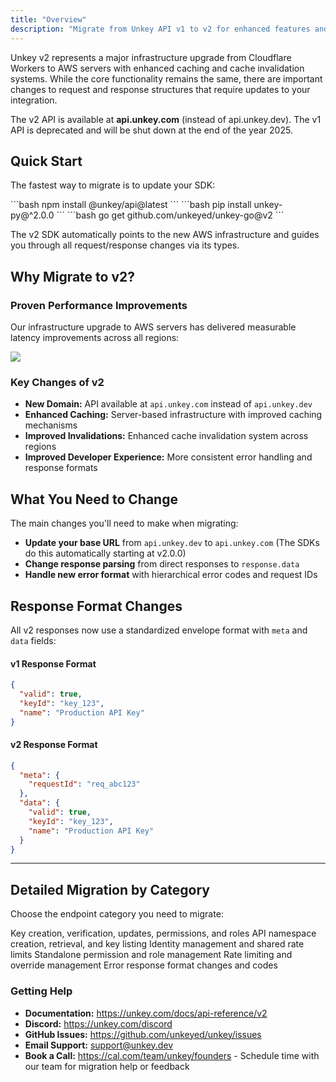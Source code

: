 ```yaml
---
title: "Overview"
description: "Migrate from Unkey API v1 to v2 for enhanced features and improved infrastructure"
---
```


Unkey v2 represents a major infrastructure upgrade from Cloudflare Workers to AWS servers with enhanced caching and cache invalidation systems. While the core functionality remains the same, there are important changes to request and response structures that require updates to your integration.

<Note>The v2 API is available at **api.unkey.com** (instead of api.unkey.dev). The v1 API is deprecated and will be shut down at the end of the year 2025.</Note>


## Quick Start

The fastest way to migrate is to update your SDK:

<Tabs>
<Tab title="TypeScript">
```bash
npm install @unkey/api@latest
```
</Tab>
<Tab title="Python">
```bash
pip install unkey-py@^2.0.0
```
</Tab>
<Tab title="Go">
```bash
go get github.com/unkeyed/unkey-go@v2
```
</Tab>
</Tabs>

The v2 SDK automatically points to the new AWS infrastructure and guides you through all request/response changes via its types.

## Why Migrate to v2?

### Proven Performance Improvements

Our infrastructure upgrade to AWS servers has delivered measurable latency improvements across all regions:
<Frame caption="Global P95 Latency improvement for key verifications when switching from v1 to v2">
<img src="/api-reference/v1/migration/latency_drop.png" />
</Frame>

### Key Changes of v2

- **New Domain:** API available at `api.unkey.com` instead of `api.unkey.dev`
- **Enhanced Caching:** Server-based infrastructure with improved caching mechanisms
- **Improved Invalidations:** Enhanced cache invalidation system across regions
- **Improved Developer Experience:** More consistent error handling and response formats

## What You Need to Change

The main changes you'll need to make when migrating:

- **Update your base URL** from `api.unkey.dev` to `api.unkey.com` (The SDKs do this automatically starting at v2.0.0)
- **Change response parsing** from direct responses to `response.data`
- **Handle new error format** with hierarchical error codes and request IDs

## Response Format Changes

All v2 responses now use a standardized envelope format with `meta` and `data` fields:

#### v1 Response Format
```json
{
  "valid": true,
  "keyId": "key_123",
  "name": "Production API Key"
}
```

#### v2 Response Format
```json
{
  "meta": {
    "requestId": "req_abc123"
  },
  "data": {
    "valid": true,
    "keyId": "key_123",
    "name": "Production API Key"
  }
}
```


---

## Detailed Migration by Category

Choose the endpoint category you need to migrate:

<CardGroup cols={2}>
<Card title="Keys Endpoints" icon="key" href="/api-reference/v1/migration/keys">
Key creation, verification, updates, permissions, and roles
</Card>
<Card title="APIs Endpoints" icon="database" href="/api-reference/v1/migration/apis">
API namespace creation, retrieval, and key listing
</Card>
<Card title="Identities Endpoints" icon="user" href="/api-reference/v1/migration/identities">
Identity management and shared rate limits
</Card>
<Card title="Permissions Endpoints" icon="shield" href="/api-reference/v1/migration/permissions">
Standalone permission and role management
</Card>
<Card title="Rate Limiting Endpoints" icon="bolt" href="/api-reference/v1/migration/ratelimiting">
Rate limiting and override management
</Card>
<Card title="Error Handling" icon="triangle-exclamation" href="/api-reference/v1/migration/errors">
Error response format changes and codes
</Card>
</CardGroup>


### Getting Help

- **Documentation:** https://unkey.com/docs/api-reference/v2
- **Discord:** https://unkey.com/discord
- **GitHub Issues:** https://github.com/unkeyed/unkey/issues
- **Email Support:** support@unkey.dev
- **Book a Call:** https://cal.com/team/unkey/founders - Schedule time with our team for migration help or feedback
